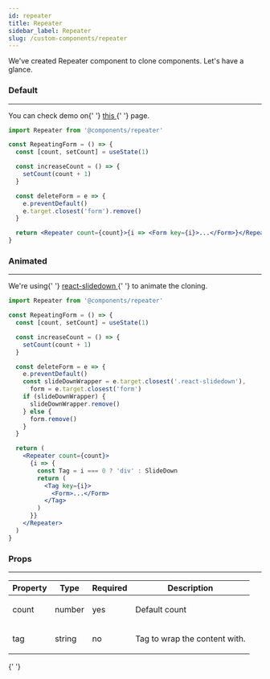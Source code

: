 ---
id: repeater
title: Repeater
sidebar_label: Repeater
slug: /custom-components/repeater
---


<p>We've created Repeater component to clone components. Let's have a glance.</p>

### Default

---

<p>
  You can check demo on{' '}
  <a href='https://pixinvent.com/demo/vuexy-react-admin-dashboard-template/demo-1/forms/form-repeater' target='_blank'>
    this
  </a>{' '}
  page.
</p>

```jsx
import Repeater from '@components/repeater'

const RepeatingForm = () => {
  const [count, setCount] = useState(1)

  const increaseCount = () => {
    setCount(count + 1)
  }

  const deleteForm = e => {
    e.preventDefault()
    e.target.closest('form').remove()
  }

  return <Repeater count={count}>{i => <Form key={i}>...</Form>}</Repeater>
}
```

### Animated

---

<p>
  We're using{' '}
  <a href='https://github.com/frankwallis/react-slidedown' target='_blank'>
    react-slidedown
  </a>{' '}
  to animate the cloning.
</p>

```jsx
import Repeater from '@components/repeater'

const RepeatingForm = () => {
  const [count, setCount] = useState(1)

  const increaseCount = () => {
    setCount(count + 1)
  }

  const deleteForm = e => {
    e.preventDefault()
    const slideDownWrapper = e.target.closest('.react-slidedown'),
      form = e.target.closest('form')
    if (slideDownWrapper) {
      slideDownWrapper.remove()
    } else {
      form.remove()
    }
  }

  return (
    <Repeater count={count}>
      {i => {
        const Tag = i === 0 ? 'div' : SlideDown
        return (
          <Tag key={i}>
            <Form>...</Form>
          </Tag>
        )
      }}
    </Repeater>
  )
}
```

### Props

---

<Table responsive>
  <thead>
    <tr>
      <th>Property</th>
      <th>Type</th>
      <th>Required</th>
      <th>Description</th>
    </tr>
  </thead>
  <tbody>
    <tr>
      <td>count</td>
      <td>number</td>
      <td>yes</td>
      <td>
        <p className='mb-0'>Default count</p>
      </td>
    </tr>
    <tr>
      <td>tag</td>
      <td>string</td>
      <td>no</td>
      <td>
        <p className='mb-0'>Tag to wrap the content with.</p>
      </td>
    </tr>
  </tbody>
</Table>{' '}
